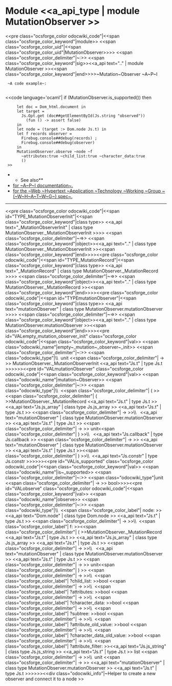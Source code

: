 =Module <<a_api_type | module MutationObserver >> =
<<pre class="ocsforge_color odocwiki_code"|<<span class="ocsforge_color_keyword"|module>> <<span class="ocsforge_color_uid"|<<span class="ocsforge_color_uid"|MutationObserver>>>> <<span class="ocsforge_color_delimiter"|~:>> <<span class="ocsforge_color_keyword"|sig>><<a_api text=".." | module MutationObserver >><<span class="ocsforge_color_keyword"|end>>>>~Mutation~Observer ~A~P~I


  ~A code example~:
  
<<code language='ocaml'|    if (MutationObserver.is_supported()) then
      let doc = Dom_html.document in
      let target =
        Js.Opt.get (doc##getElementById(Js.string "observed"))
          (fun () -> assert false)
      in
      let node = (target :> Dom.node Js.t) in
      let f records observer =
        Firebug.console##debug(records) ;
        Firebug.console##debug(observer)
      in
      MutationObserver.observe ~node ~f
        ~attributes:true ~child_list:true ~character_data:true
        ()
  >>

**See also**
* [[https://developer.mozilla.org/en-US/docs/Web/API/MutationObserver|for ~A~P~I documentation~.]]
* [[https://dom.spec.whatwg.org/#mutation-observers|for the ~Web ~Hypertext ~Application ~Technology ~Working ~Group ~(~W~H~A~T~W~G~) spec~.]]


----
<<pre class="ocsforge_color odocwiki_code"|<<span id="TYPE_MutationObserverInit"|<<span class="ocsforge_color_keyword"|class type>> <<a_api text="_MutationObserverInit" | class type MutationObserver._MutationObserverInit >>>> <<span class="ocsforge_color_delimiter"|~=>> <<span class="ocsforge_color_keyword"|object>><<a_api text=".." | class type MutationObserver._MutationObserverInit >><<span class="ocsforge_color_keyword"|end>>>><<pre class="ocsforge_color odocwiki_code"|<<span id="TYPE_MutationRecord"|<<span class="ocsforge_color_keyword"|class type>> <<a_api text="_MutationRecord" | class type MutationObserver._MutationRecord >>>> <<span class="ocsforge_color_delimiter"|~=>> <<span class="ocsforge_color_keyword"|object>><<a_api text=".." | class type MutationObserver._MutationRecord >><<span class="ocsforge_color_keyword"|end>>>><<pre class="ocsforge_color odocwiki_code"|<<span id="TYPEmutationObserver"|<<span class="ocsforge_color_keyword"|class type>> <<a_api text="mutationObserver" | class type MutationObserver.mutationObserver >>>> <<span class="ocsforge_color_delimiter"|~=>> <<span class="ocsforge_color_keyword"|object>><<a_api text=".." | class type MutationObserver.mutationObserver >><<span class="ocsforge_color_keyword"|end>>>><<pre id="VALempty_mutation_observer_init" class="ocsforge_color odocwiki_code"|<<span class="ocsforge_color_keyword"|val>> <<span class="odocwiki_name"|empty~_mutation~_observer~_init>> <<span class="ocsforge_color_delimiter"|~:>> <<span class="odocwiki_type"|\\  unit <<span class="ocsforge_color_delimiter"| -> >> MutationObserver._MutationObserverInit <<a_api text="Js.t" | type Js.t >>>>>><<pre id="VALmutationObserver" class="ocsforge_color odocwiki_code"|<<span class="ocsforge_color_keyword"|val>> <<span class="odocwiki_name"|mutation~Observer>> <<span class="ocsforge_color_delimiter"|~:>> <<span class="odocwiki_type"|\\  <<span class="ocsforge_color_delimiter"| ( >><<span class="ocsforge_color_delimiter"| ( >>MutationObserver._MutationRecord <<a_api text="Js.t" | type Js.t >> <<a_api text="Js.js_array" | class type Js.js_array >> <<a_api text="Js.t" | type Js.t >> <<span class="ocsforge_color_delimiter"| -> >>\\    <<a_api text="mutationObserver" | class type MutationObserver.mutationObserver >> <<a_api text="Js.t" | type Js.t >> <<span class="ocsforge_color_delimiter"| -> >> unit<<span class="ocsforge_color_delimiter"| ) >>\\   <<a_api text="Js.callback" | type Js.callback >> <<span class="ocsforge_color_delimiter"| -> >> <<a_api text="mutationObserver" | class type MutationObserver.mutationObserver >> <<a_api text="Js.t" | type Js.t >><<span class="ocsforge_color_delimiter"| ) >>\\  <<a_api text="Js.constr" | type Js.constr >>>>>><<pre id="VALis_supported" class="ocsforge_color odocwiki_code"|<<span class="ocsforge_color_keyword"|val>> <<span class="odocwiki_name"|is~_supported>> <<span class="ocsforge_color_delimiter"|~:>> <<span class="odocwiki_type"|unit <<span class="ocsforge_color_delimiter"| -> >> bool>>>><<pre id="VALobserve" class="ocsforge_color odocwiki_code"|<<span class="ocsforge_color_keyword"|val>> <<span class="odocwiki_name"|observe>> <<span class="ocsforge_color_delimiter"|~:>> <<span class="odocwiki_type"|\\  <<span class="ocsforge_color_label"| node: >><<a_api text="Dom.node" | class type Dom.node >> <<a_api text="Js.t" | type Js.t >> <<span class="ocsforge_color_delimiter"| -> >>\\  <<span class="ocsforge_color_label"| f: >><<span class="ocsforge_color_delimiter"| ( >>MutationObserver._MutationRecord <<a_api text="Js.t" | type Js.t >> <<a_api text="Js.js_array" | class type Js.js_array >> <<a_api text="Js.t" | type Js.t >> <<span class="ocsforge_color_delimiter"| -> >>\\     <<a_api text="mutationObserver" | class type MutationObserver.mutationObserver >> <<a_api text="Js.t" | type Js.t >> <<span class="ocsforge_color_delimiter"| -> >> unit<<span class="ocsforge_color_delimiter"| ) >> <<span class="ocsforge_color_delimiter"| -> >>\\  <<span class="ocsforge_color_label"| ?child_list: >>bool <<span class="ocsforge_color_delimiter"| -> >>\\  <<span class="ocsforge_color_label"| ?attributes: >>bool <<span class="ocsforge_color_delimiter"| -> >>\\  <<span class="ocsforge_color_label"| ?character_data: >>bool <<span class="ocsforge_color_delimiter"| -> >>\\  <<span class="ocsforge_color_label"| ?subtree: >>bool <<span class="ocsforge_color_delimiter"| -> >>\\  <<span class="ocsforge_color_label"| ?attribute_old_value: >>bool <<span class="ocsforge_color_delimiter"| -> >>\\  <<span class="ocsforge_color_label"| ?character_data_old_value: >>bool <<span class="ocsforge_color_delimiter"| -> >>\\  <<span class="ocsforge_color_label"| ?attribute_filter: >><<a_api text="Js.js_string" | class type Js.js_string >> <<a_api text="Js.t" | type Js.t >> list <<span class="ocsforge_color_delimiter"| -> >>\\  unit <<span class="ocsforge_color_delimiter"| -> >> <<a_api text="mutationObserver" | class type MutationObserver.mutationObserver >> <<a_api text="Js.t" | type Js.t >>>>>><<div class="odocwiki_info"|~Helper to create a new observer and connect it to a node
>>
